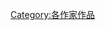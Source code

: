 {{Navbox
| name      = Orhan Pamuk
| title     = [[奥尔汗·帕穆克]]的作品
| state     = {{{state|expanded}}}
| listclass = hlist
| image     = [[File:Pamuk.jpg|100px]]

|group1 = '''[[小说]]'''
| list1 = 
* 《[[杰夫代特先生]]》（1982年）
* 《{{link-en|寂静的房子|The Silent House (novel)}}》（1983年）
* 《[[白色城堡]]》（1985年）
* 《{{link-en|黑書|The Black Book (Pamuk novel)}}》（1990年）
* 《{{tsl|en|The New Life (novel)||新人生}}》（1995年）
* 《[[我的名字叫紅]]》（1998年）
* 《[[雪 (小说)|雪]]》（2002年）
* 《[[纯真博物馆]]》（2008年）
* 《{{link-en|我心中的陌生人|A Strangeness in My Mind}}》（2014年）
* 《[[紅髮女人]]》（2016年）

|group2 = '''[[剧本]]'''
| list2 = 
* 《{{tsl|en|The Secret Face}}》（1992年）

|group3 = '''[[非虛構作品]]'''
| list3 = 
* 《[[别样的色彩 : 关于生活、艺术、书籍与城市]]》（1999年）
* 《[[伊斯坦布尔：一座城市的記憶]]》（2003年）
* 《{{tsl|en|My Father's Suitcase}}》（2007年）
* 《{{tsl|en|Manzaradan Parçalar}}》（2010年）
* 《[[天真的和感伤的小说家]]》（2011年）
* 《{{tsl|en|The Innocence of Objects}}》（2012年）

}}<noinclude>
{{collapsible option}}
{{DEFAULTSORT:Pamuk, Orhan}}<!--
{{tsl|en|Category:Books by Orhan Pamuk||τ}}
{{tsl|en|Category:Turkish writer navigational boxes}}
{{tsl|en|Category:Novelist navigational boxes}}-->
[[Category:各作家作品]]
</noinclude>